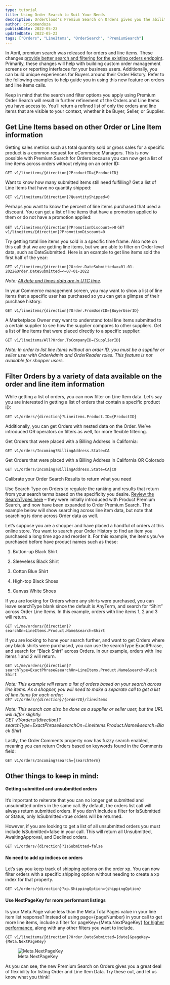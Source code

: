 ```yaml
---
type: tutorial
title: Using Order Search to Suit Your Needs
description: OrderCloud's Premium Search on Orders gives you the ability to get a list of orders and line items with more flexibility.
author: cricomendoza
publishDate: 2022-05-23
updatedDate: 2022-05-23
tags: ["Orders", "LineItems", "OrderSearch", "PremiumSearch"]
---
```


In April, premium search was released for orders and line items. These changes [provide better search and filtering for the existing orders endpoint](https://ordercloud.io/knowledge-base/order-search). Primarily, these changes will help with building custom order management screens or reporting interfaces for your business users. Additionally, you can build unique experiences for Buyers around their Order History. Refer to the following examples to help guide you in using this new feature on orders and line items calls.

Keep in mind that the search and filter options you apply using Premium Order Search will result in further refinement of the Orders and Line Items you have access to. You’ll return a refined list of only the orders and line items that are visible to your context, whether it be Buyer, Seller, or Supplier.

## Get Line Items based on other Order or Line Item information

Getting sales metrics such as total quantity sold or gross sales for a specific product is a common request for eCommerce Managers. This is now possible with Premium Search for Orders because you can now get a list of line items across orders without relying on an order ID:

`GET v1/lineitems/{direction}?ProductID={ProductID}`

Want to know how many submitted items still need fulfilling? Get a list of Line Items that have no quantity shipped:

`GET v1/lineitems/{direction}?QuantityShipped=0`

Perhaps you want to know the percent of line items purchased that used a discount. You can get a list of line items that have a promotion applied to them or do not have a promotion applied:

`GET v1/lineitems/{direction}?PromotionDiscount=>0`
`GET v1/lineitems/{direction}?PromotionDiscount=0`

Try getting total line items you sold in a specific time frame. Also note on this call that we are getting line items, but we are able to filter on Order level data, such as DateSubmitted. Here is an example to get line items sold the first half of the year:  

`GET v1/lineitems/{direction}?Order.DateSubmitted=>=01-01-2022&Order.DateSubmitted=<=07-01-2022`  

*Note: [All date and times data are in UTC time](https://ordercloud.io/learn/ordercloud-basics/conventions#date-format).*

In your Commerce management screen, you may want to show a list of line items that a specific user has purchased so you can get a glimpse of their purchase history:

`GET v1/lineitems/{direction}?Order.FromUserID={BuyerUserID}`

A Marketplace Owner may want to understand total line items submitted to a certain supplier to see how the supplier compares to other suppliers. Get a list of line items that were placed directly to a specific supplier:

`GET v1/lineitems/All?Order.ToCompanyID={SupplierID}`

*Note: In order to list line items without an order ID, you must be a supplier or seller user with OrderAdmin and OrderReader roles. This feature is not available for shopper users.*

## Filter Orders by a variety of data available on the order and line item information

While getting a list of orders, you can now filter on Line Item data. Let’s say you are interested in getting a list of orders that contain a specific product ID:  

`GET v1/orders/{direction}?Lineitems.Product.ID={ProductID}`

Additionally, you can get Orders with nested data on the Order. We’ve introduced OR operators on filters as well, for more flexible filtering.

Get Orders that were placed with a Billing Address in California:

`GET v1/orders/Incoming?BillingAddress.State=CA`

Get Orders that were placed with a Billing Address in California OR Colorado

`GET v1/orders/Incoming?BillingAddress.State=CA|CO`

Calibrate your Order Search Results to return what you need

Use Search Type on Orders to regulate the ranking and results that return from your search terms based on the specificity you desire. [Review the SearchTypes here](https://ordercloud.io/knowledge-base/new-for-premium-search#new-searchtype-parameter) – they were initially introduced with Product Premium Search, and now have been expanded to Order Premium Search. The example below will show searching across line item data, but note that searching is done across Order data as well.

Let’s suppose you are a shopper and have placed a handful of orders at this online store. You want to search your Order History to find an item you purchased a long time ago and reorder it. For this example, the items you’ve purchased before have product names such as these:

1.  Button-up Black Shirt
    

2.  Sleeveless Black Shirt
    

3.  Cotton Blue Shirt
    

4.  High-top Black Shoes
    

5.  Canvas White Shoes
    

If you are looking for Orders where any shirts were purchased, you can leave searchType blank since the default is AnyTerm, and search for “Shirt” across Order Line Items. In this example, orders with line items 1, 2 and 3 will return.

`GET v1/me/orders/{direction}?searchOn=LineItems.Product.Name&search=Shirt`

If you are looking to hone your search further, and want to get Orders where any black shirts were purchased, you can use the searchType  ExactPhrase, and search for “Black Shirt” across Orders. In our example, orders with line items 1 and 2 will return.

`GET v1/me/orders/{direction}?searchType=ExactPhrase&searchOn=LineItems.Product.Name&search=Black Shirt`

*Note: This example will return a list of orders based on your search across line items. As a shopper, you will need to make a separate call to get a list of line items for each order:  
`GET v1/orders/{direction}/{orderID}/lineitems`*

*Note: This search can also be done as a supplier or seller user, but the URL will differ slightly.  
GET v1/orders/{direction}?searchType=ExactPhrase&searchOn=LineItems.Product.Name&search=Black Shirt*

Lastly, the Order.Comments property now has fuzzy search enabled, meaning you can return Orders based on keywords found in the Comments field:

`GET v1/orders/Incoming?search={searchTerm}`

## Other things to keep in mind:

#### Getting submitted and unsubmitted orders
It’s important to reiterate that you can no longer get submitted and unsubmitted orders in the same call. By default, the orders list call will always return submitted orders. If you don’t include a filter for IsSubmitted or Status, only IsSubmitted=true orders will be returned.

However, if you are looking to get a list of all unsubmitted orders you must include IsSubmitted=false in your call. This will return all Unsubmitted, AwaitingApproval, and Declined orders.

`GET v1/orders/{direction}?IsSubmitted=false`

#### No need to add xp indices on orders
Let’s say you keep track of shipping options on the order xp. You can now filter orders with a specific shipping option without needing to create a xp index for that property.

`GET v1/orders/{direction}?xp.ShippingOption={shippingOption}`

#### Use NextPageKey for more performant listings
Is your Meta.Page value less than the Meta.TotalPages value in your line item list response? Instead of using page={pageNumber} in your call to get more line items, include a filter for pageKey={Meta.NextPageKey} [for higher performance,](https://ordercloud.io/knowledge-base/order-search#whats-the-deal-with-metanextpagekey) along with any other filters you want to include.

`GET v1/lineitems/{direction}?Order.DateSubmitted={date}&pageKey={Meta.NextPageKey}`

<figure class="blog-figure">
<img src="/images/knowledge-base/inline/using-order-search-to-suit-your-needs/using-order-search-to-suit-your-needs-1.png" alt="Meta.NextPageKey"/>
<figcaption>Meta.NextPageKey</figcaption>
</figure>

As you can see, the new Premium Search on Orders gives you a great deal of flexibility for listing Order and Line Item Data. Try these out, and let us know what you think!